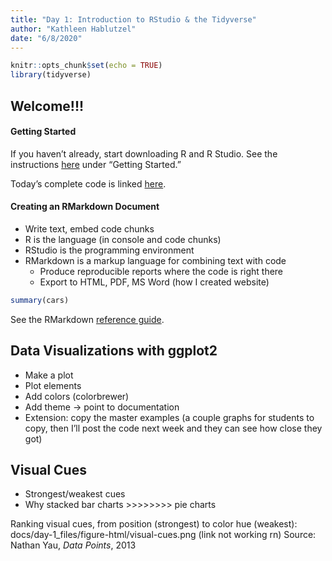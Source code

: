 ```yaml
---
title: "Day 1: Introduction to RStudio & the Tidyverse"
author: "Kathleen Hablutzel"
date: "6/8/2020"
---
```


```r
knitr::opts_chunk$set(echo = TRUE)
library(tidyverse)
```

## Welcome!!!

#### Getting Started

If you haven't already, start downloading R and R Studio. See the instructions [here](index.html) under "Getting Started."

Today's complete code is linked [here]().

#### Creating an RMarkdown Document

* Write text, embed code chunks
* R is the language (in console and code chunks)
* RStudio is the programming environment
* RMarkdown is a markup language for combining text with code
    + Produce reproducible reports where the code is right there
    + Export to HTML, PDF, MS Word (how I created website)
    
```r
summary(cars)
```

See the RMarkdown [reference guide](https://rstudio.com/wp-content/uploads/2015/03/rmarkdown-reference.pdf).

## Data Visualizations with ggplot2

* Make a plot
* Plot elements
* Add colors (colorbrewer)
* Add theme -> point to documentation
* Extension: copy the master examples (a couple graphs for students to copy, then I'll post the code next week and they can see how close they got)

## Visual Cues

* Strongest/weakest cues
* Why stacked bar charts >>>>>>>> pie charts

Ranking visual cues, from position (strongest) to color hue (weakest): docs/day-1_files/figure-html/visual-cues.png (link not  working rn)
Source: Nathan Yau, *Data Points*, 2013